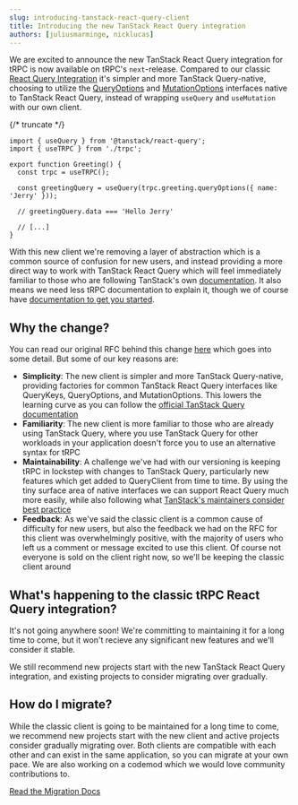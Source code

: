 ```yaml
---
slug: introducing-tanstack-react-query-client
title: Introducing the new TanStack React Query integration
authors: [juliusmarminge, nicklucas]
---
```


We are excited to announce the new TanStack React Query integration for tRPC is now available on tRPC's `next`-release. Compared to our classic [React Query Integration](/docs/client/react) it's simpler and more TanStack Query-native, choosing to utilize the [QueryOptions](https://tanstack.com/query/latest/docs/framework/react/guides/query-options) and [MutationOptions](https://tanstack.com/query/latest/docs/framework/react/guides/mutations) interfaces native to TanStack React Query, instead of wrapping `useQuery` and `useMutation` with our own client.

{/* truncate */}

```tsx title="greeting.tsx"
import { useQuery } from '@tanstack/react-query';
import { useTRPC } from './trpc';

export function Greeting() {
  const trpc = useTRPC();

  const greetingQuery = useQuery(trpc.greeting.queryOptions({ name: 'Jerry' }));

  // greetingQuery.data === 'Hello Jerry'

  // [...]
}
```

With this new client we're removing a layer of abstraction which is a common source of confusion for new users, and instead providing a more direct way to work with TanStack React Query which will feel immediately familiar to those who are following TanStack's own [documentation](https://tanstack.com/query/latest). It also means we need less tRPC documentation to explain it, though we of course have [documentation to get you started](/docs/client/tanstack-react-query/introduction).

## Why the change?

You can read our original RFC behind this change [here](https://github.com/trpc/trpc/discussions/6240) which goes into some detail. But some of our key reasons are:

- **Simplicity**: The new client is simpler and more TanStack Query-native, providing factories for common TanStack React Query interfaces like QueryKeys, QueryOptions, and MutationOptions. This lowers the learning curve as you can follow the [official TanStack Query documentation](https://tanstack.com/query/latest)
- **Familiarity**: The new client is more familiar to those who are already using TanStack Query, where you use TanStack Query for other workloads in your application doesn't force you to use an alternative syntax for tRPC
- **Maintainability**: A challenge we've had with our versioning is keeping tRPC in lockstep with changes to TanStack Query, particularly new features which get added to QueryClient from time to time. By using the tiny surface area of native interfaces we can support React Query much more easily, while also following what [TanStack's maintainers consider best practice](https://bsky.app/profile/tkdodo.eu/post/3lgizrcvjmc24)
- **Feedback**: As we've said the classic client is a common cause of difficulty for new users, but also the feedback we had on the RFC for this client was overwhelmingly positive, with the majority of users who left us a comment or message excited to use this client. Of course not everyone is sold on the client right now, so we'll be keeping the classic client around

## What's happening to the classic tRPC React Query integration?

It's not going anywhere soon! We're committing to maintaining it for a long time to come, but it won't recieve any significant new features and we'll consider it stable.

We still recommend new projects start with the new TanStack React Query integration, and existing projects to consider migrating over gradually.

## How do I migrate?

While the classic client is going to be maintained for a long time to come, we recommend new projects start with the new client and active projects consider gradually migrating over. Both clients are compatible with each other and can exist in the same application, so you can migrate at your own pace. We are also working on a codemod which we would love community contributions to.

[Read the Migration Docs](/docs/client/tanstack-react-query/migrating)
